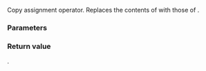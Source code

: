 {{cpp/utility/stacktrace_entry/title|1=operator=}}
{{cpp/utility/stacktrace_entry/navbar}}
{{ddcl | since=c++23 | 1=
constexpr stacktrace_entry&amp; operator=( const stacktrace_entry&amp; other ) noexcept;
}}

Copy assignment operator. Replaces the contents of {{c|*this}} with those of {{tt|other}}.

===Parameters===
{{par begin}}
{{par | other | another {{tt|stacktrace_entry}} to assign from}}
{{par end}}

===Return value===
{{c|*this}}.

{{langlinks|es|ja|ru|zh}}